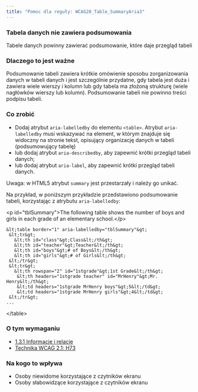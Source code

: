 ```yaml
---
title: "Pomoc dla reguły: WCAG20_Table_SummaryAria3"
---
```


<div className="toolHelp">
<Row>
<Column colLg={16} colMd={8} colSm={4} className="toolHead">

### Tabela danych nie zawiera podsumowania

<div id="locLevel"></div>

Tabele danych powinny zawierać podsumowanie, które daje przegląd tabeli

</Column>
</Row>
<Row>
<Column colLg={11} colMd={5} colSm={4} className="toolMain">

### Dlaczego to jest ważne

Podsumowanie tabeli zawiera krótkie omówienie sposobu zorganizowania danych w tabeli danych i jest szczególnie przydatne, gdy tabela jest duża i zawiera wiele wierszy i kolumn lub gdy tabela ma złożoną strukturę (wiele nagłówków wierszy lub kolumn). Podsumowanie tabeli nie powinno treści podpisu tabeli.

<div id="locSnippet"></div>

### Co zrobić

  * Dodaj atrybut `aria-labelledby` do elementu `<table>`. Atrybut `aria-labelledby` musi wskazywać na element, w którym znajduje się widoczny na stronie tekst, opisujący organizację danych w tabeli (podsumowujący tabelę)
  * lub  dodaj atrybut `aria-describedby`, aby zapewnić krótki przegląd tabeli danych;
  * lub dodaj atrybut `aria-label`, aby zapewnić krótki przegląd tabeli danych.

Uwaga: w HTML5 atrybut `summary` jest przestarzały i należy go unikać.

Na przykład, w poniższym przykładzie przedstawiono podsumowanie tabeli, korzystając z atrybutu `aria-labelledby`:

<CodeSnippet type="multi" light={true}>  &lt;p id="tblSummary"&gt;The following table shows the number of boys and girls in each grade of an elementary school.&lt;/p&gt;
    
    &lt;table border="1" aria-labelledby="tblSummary"&gt;
     &lt;tr&gt;
       &lt;th id="class"&gt;Class&lt;/th&gt;
       &lt;th id="teacher"&gt;Teacher&lt;/th&gt;
       &lt;th id="boys"&gt;# of Boys&lt;/th&gt;
       &lt;th id="girls"&gt;# of Girls&lt;/th&gt;
     &lt;/tr&gt;
     &lt;tr&gt;
       &lt;th rowspan="2" id="1stgrade"&gt;1st Grade&lt;/th&gt;
        &lt;th headers="1stgrade teacher" id="MrHenry"&gt;Mr. Henry&lt;/th&gt;
        &lt;td headers="1stgrade MrHenry boys"&gt;5&lt;/td&gt;
        &lt;td headers="1stgrade MrHenry girls"&gt;4&lt;/td&gt;
     &lt;/tr&gt;
    ...
   &lt;/table&gt;</CodeSnippet>

</Column>
<Column colLg={5} colMd={3} colSm={4} className="toolLeft">

### O tym wymaganiu

* [1.3.1 Informacje i relacje](https://wcag.lepszyweb.pl/#info-and-relationships)
* [Technika WCAG 2.1: H73](https://www.w3.org/WAI/WCAG21/Techniques/html/H73.html)

### Na kogo to wpływa

* Osoby niewidome korzystające z czytników ekranu
* Osoby słabowidzące korzystające z czytników ekranu

</Column>
</Row>
</div>

